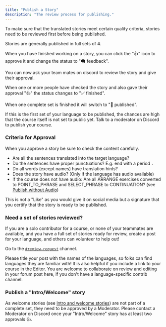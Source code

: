 ```yaml
---
title: "Publish a Story"
description: "The review process for publishing."
---
```


To make sure that the translated stories meet certain quality criteria,
stories need to be reviewed first before being published.

Stories are generally published in full sets of 4.

When you have finished working on a story, you can click the "👍" icon to approve it and change the status to "🗨 feedback".

You can now ask your team mates on discord to review the story and give their approval.

When one or more people have checked the story and also gave their approval "👍" the status changes to "✅ finished".

When one complete set is finished it will switch to "📢 published".

<Info>If this is the first set of your language to be published,
the chances are high that the course itself is not set to public yet. Talk to
a moderator on Discord to publish your course.</Info>

### Criteria for Approval
When you approve a story be sure to check the content carefully.

- Are all the sentences translated into the target language?
- Do the sentences have proper punctuations? E.g. end with a period `.`
- Do all words (except names) have translation hints?
- Does the story have audio? (Only if the language has audio available)
- If the course does not have audio: Are all ARRANGE exercises converted to POINT_TO_PHRASE and SELECT_PHRASE to CONTINUATION? (see [Publish without Audio](docs/story-publishing/without_tts))

<Info>This is not a "Like" as you would give it on social media but a signature
      that you certify that the story is ready to be published.</Info>

### Need a set of stories reviewed?
If you are a solo contributor for a course, or none of your teammates are available, and you have a full set of stories ready for review, create a post for your language, and others can volunteer to help out!

Go to the [`#review-request`](https://discord.com/channels/726701782075572277/1114267302825824368) channel.

Please title your post with the names of the languages, so folks can find languages they are familiar with! It is also helpful if you include a link to your course in the Editor. You are welcome to collaborate on review and editing in your forum post here, if you don't have a language-specific contrib channel.

### Publish a "Intro/Welcome" story
As welcome stories (see [Intro and welcome stories](docs/story-creation/import#intro-and-welcome-stories)) are not part
of a complete set, they need to be approved by a Moderator. Please contact a Moderator on Discord once your
"Intro/Welcome" story has at least two approvals 👍.
